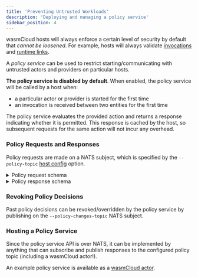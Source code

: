 ```yaml
---
title: 'Preventing Untrusted Workloads'
description: 'Deploying and managing a policy service'
sidebar_position: 4
---
```


<head>
  <meta name="robots" content="noindex" />
</head>

wasmCloud hosts will always enforce a certain level of security by default that _cannot be loosened_. For example, hosts will always validate [invocations](/docs/0.82/deployment/security/zero-trust-invocations) and [runtime links](/docs/0.82/developer/debugging/actors#missing-runtime-links).

A _policy service_ can be used to restrict starting/communicating with untrusted actors and providers on particular hosts.

**The policy service is disabled by default**. When enabled, the policy service will be called by a host when:

- a particular actor or provider is started for the first time
- an invocation is received between two entities for the first time

The policy service evaluates the provided action and returns a response indicating whether it is permitted. This response is cached by the host, so subsequent requests for the same action will not incur any overhead.

### Policy Requests and Responses

Policy requests are made on a NATS subject, which is specified by the `--policy-topic` [host config](/docs/0.82/reference/host-config) option.

<details>
<summary>Policy request schema</summary>
```json
{
    "requestId": "... unique ID used for correlation ...",
    "source": {
        "publicKey": "Mxxx",
        "contractId": "...",
        "linkName": "default",
        "capabilities": ["..."], 
        "issuer": "Nxxx",
        "issuedOn" : "...",
        "expiresAt": 0,
        "expired": false,
    },
    "target": {
        "publicKey": "Vxxx",
        "issuer": "Nxxx",
        "contractId": "...",
        "linkName": "default",
    },
    "host": {
        "publicKey": "Nxxx",
        "latticeId": "default",
        "labels": {
            "hostcore.os": "mac",        
        },
        "clusterIssuers": ["Cxxx", "Cxxy"]
    },  
    "action": "[start_provider | start_actor | perform_invocation]"
}
```
</details>

<details>
<summary>Policy response schema</summary>
```
{
    "requestId": "...",
    "permitted": true,
    "message": "..." (optional)
}
```
</details>

### Revoking Policy Decisions

Past policy decisions can be revoked/overridden by the policy service by publishing on the `--policy-changes-topic` NATS subject.

### Hosting a Policy Service

Since the policy service API is over NATS, it can be implemented by anything that can subscribe and publish responses to the configured policy topic (including a wasmCloud actor!).

An example policy service is available as a [wasmCloud actor](https://github.com/wasmCloud/examples/tree/main/actor/policy).
